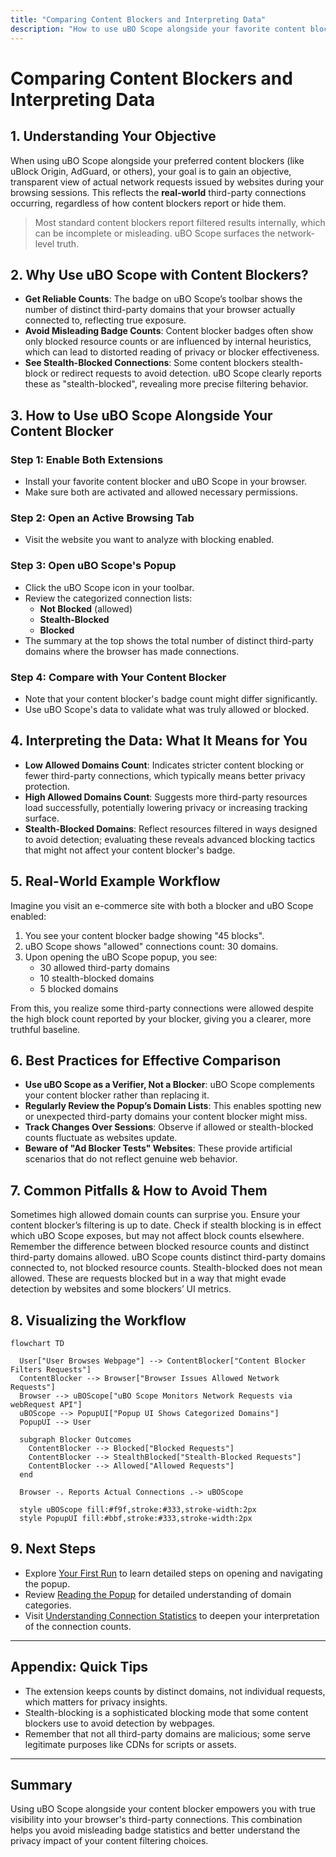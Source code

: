 ```yaml
---
title: "Comparing Content Blockers and Interpreting Data"
description: "How to use uBO Scope alongside your favorite content blockers to get objective, reliable insights into which resources are truly allowed, and avoid misleading badge counts."
---
```


# Comparing Content Blockers and Interpreting Data

## 1. Understanding Your Objective

When using uBO Scope alongside your preferred content blockers (like uBlock Origin, AdGuard, or others), your goal is to gain an objective, transparent view of actual network requests issued by websites during your browsing sessions. This reflects the **real-world** third-party connections occurring, regardless of how content blockers report or hide them.

> Most standard content blockers report filtered results internally, which can be incomplete or misleading. uBO Scope surfaces the network-level truth.


## 2. Why Use uBO Scope with Content Blockers?

- **Get Reliable Counts**: The badge on uBO Scope’s toolbar shows the number of distinct third-party domains that your browser actually connected to, reflecting true exposure.
- **Avoid Misleading Badge Counts**: Content blocker badges often show only blocked resource counts or are influenced by internal heuristics, which can lead to distorted reading of privacy or blocker effectiveness.
- **See Stealth-Blocked Connections**: Some content blockers stealth-block or redirect requests to avoid detection. uBO Scope clearly reports these as "stealth-blocked", revealing more precise filtering behavior.


## 3. How to Use uBO Scope Alongside Your Content Blocker

### Step 1: Enable Both Extensions
- Install your favorite content blocker and uBO Scope in your browser.
- Make sure both are activated and allowed necessary permissions.

### Step 2: Open an Active Browsing Tab
- Visit the website you want to analyze with blocking enabled.

### Step 3: Open uBO Scope's Popup
- Click the uBO Scope icon in your toolbar.
- Review the categorized connection lists:
  - **Not Blocked** (allowed)
  - **Stealth-Blocked**
  - **Blocked**
- The summary at the top shows the total number of distinct third-party domains where the browser has made connections.

### Step 4: Compare with Your Content Blocker
- Note that your content blocker's badge count might differ significantly.
- Use uBO Scope's data to validate what was truly allowed or blocked.


## 4. Interpreting the Data: What It Means for You

- **Low Allowed Domains Count**: Indicates stricter content blocking or fewer third-party connections, which typically means better privacy protection.
- **High Allowed Domains Count**: Suggests more third-party resources load successfully, potentially lowering privacy or increasing tracking surface.
- **Stealth-Blocked Domains**: Reflect resources filtered in ways designed to avoid detection; evaluating these reveals advanced blocking tactics that might not affect your content blocker's badge.


## 5. Real-World Example Workflow

Imagine you visit an e-commerce site with both a blocker and uBO Scope enabled:

1. You see your content blocker badge showing "45 blocks".
2. uBO Scope shows "allowed" connections count: 30 domains.
3. Upon opening the uBO Scope popup, you see:
   - 30 allowed third-party domains
   - 10 stealth-blocked domains
   - 5 blocked domains

From this, you realize some third-party connections were allowed despite the high block count reported by your blocker, giving you a clearer, more truthful baseline.


## 6. Best Practices for Effective Comparison

- **Use uBO Scope as a Verifier, Not a Blocker**: uBO Scope complements your content blocker rather than replacing it.
- **Regularly Review the Popup’s Domain Lists**: This enables spotting new or unexpected third-party domains your content blocker might miss.
- **Track Changes Over Sessions**: Observe if allowed or stealth-blocked counts fluctuate as websites update.
- **Beware of "Ad Blocker Tests" Websites**: These provide artificial scenarios that do not reflect genuine web behavior.


## 7. Common Pitfalls & How to Avoid Them

<AccordionGroup title="Troubleshooting & Common Issues">
<Accordion title="Seeing Unexpectedly High Allowed Domain Counts">Sometimes high allowed domain counts can surprise you. Ensure your content blocker’s filtering is up to date. Check if stealth blocking is in effect which uBO Scope exposes, but may not affect block counts elsewhere.</Accordion>
<Accordion title="Confusing Badge Counts Between Extensions">Remember the difference between blocked resource counts and distinct third-party domains allowed. uBO Scope counts distinct third-party domains connected to, not blocked resource counts.</Accordion>
<Accordion title="Misinterpreting Stealth-Blocked Entries">Stealth-blocked does not mean allowed. These are requests blocked but in a way that might evade detection by websites and some blockers’ UI metrics.</Accordion>
</AccordionGroup>


## 8. Visualizing the Workflow

```mermaid
flowchart TD

  User["User Browses Webpage"] --> ContentBlocker["Content Blocker Filters Requests"]
  ContentBlocker --> Browser["Browser Issues Allowed Network Requests"]
  Browser --> uBOScope["uBO Scope Monitors Network Requests via webRequest API"]
  uBOScope --> PopupUI["Popup UI Shows Categorized Domains"]
  PopupUI --> User

  subgraph Blocker Outcomes
    ContentBlocker --> Blocked["Blocked Requests"]
    ContentBlocker --> StealthBlocked["Stealth-Blocked Requests"]
    ContentBlocker --> Allowed["Allowed Requests"]
  end

  Browser -. Reports Actual Connections .-> uBOScope

  style uBOScope fill:#f9f,stroke:#333,stroke-width:2px
  style PopupUI fill:#bbf,stroke:#333,stroke-width:2px

```


## 9. Next Steps

- Explore [Your First Run](/getting-started/first-use-validation/your-first-run) to learn detailed steps on opening and navigating the popup.
- Review [Reading the Popup](/guides/getting-started/first-look-popup) for detailed understanding of domain categories.
- Visit [Understanding Connection Statistics](/guides/analyzing-traffic/understanding-connection-stats) to deepen your interpretation of the connection counts.


---

## Appendix: Quick Tips

- The extension keeps counts by distinct domains, not individual requests, which matters for privacy insights.
- Stealth-blocking is a sophisticated blocking mode that some content blockers use to avoid detection by webpages.
- Remember that not all third-party domains are malicious; some serve legitimate purposes like CDNs for scripts or assets.


---

## Summary
Using uBO Scope alongside your content blocker empowers you with true visibility into your browser's third-party connections. This combination helps you avoid misleading badge statistics and better understand the privacy impact of your content filtering choices.




